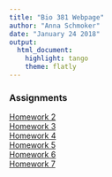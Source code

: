 ```yaml
---
title: "Bio 381 Webpage"
author: "Anna Schmoker"
date: "January 24 2018"
output: 
  html_document: 
    highlight: tango
    theme: flatly
---
```


### Assignments

[Homework 2](Homework2.html)   
[Homework 3](Homework_3.pdf)   
[Homework 4](Homework4.html)   
[Homework 5](Homework5.html)  
[Homework 6](Homework6.html)   
[Homework 7](Homework7.html)   

